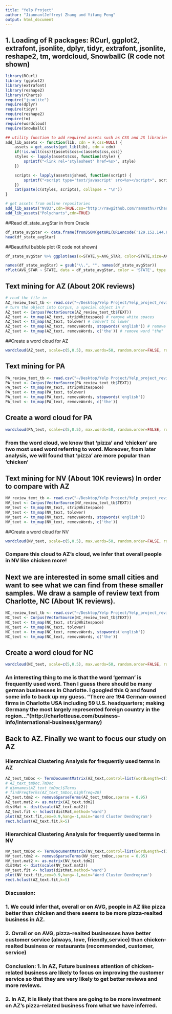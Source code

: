 ```yaml
---
title: "Yelp Project"
author: "Jiannan(Jeffrey) Zhang and Yifang Peng"
output: html_document
---
```


## 1. Loading of R packages: RCurl, ggplot2, extrafont, jsonlite, dplyr, tidyr, extrafont, jsonlite, reshape2, tm, wordcloud, SnowballC (R code not shown)

```r
library(RCurl)
library (ggplot2)
library(extrafont)
library(reshape2)
library(rCharts)
require("jsonlite")
require(dplyr)
require(tidyr)
require(reshape2)
require(tm)
require(wordcloud)
require(SnowballC)

## utility function to add required assets such as CSS and JS libraries
add_lib_assets <- function(lib, cdn = F,css=NULL) {
    assets = get_assets(get_lib(lib), cdn = cdn)
    if(!is.null(css)){assets$css=c(assets$css,css)}
    styles <- lapply(assets$css, function(style) {
        sprintf("<link rel='stylesheet' href=%s>", style)
    })

    scripts <- lapply(assets$jshead, function(script) {
        sprintf("<script type='text/javascript' src=%s></script>", script)
    })
    cat(paste(c(styles, scripts), collapse = "\n"))
}

# get assets from online repositories 
add_lib_assets("NVD3",cdn=TRUE,css="http://rawgithub.com/ramnathv/rCharts/master/inst/libraries/nvd3/css/rNVD3.css") 
add_lib_assets("Polycharts",cdn=TRUE)
```

##Read df_state_avgStar in from Oracle 
```r
df_state_avgStar <- data.frame(fromJSON(getURL(URLencode('129.152.144.84:5001/rest/native/?query="select * from state_avgstar"'),httpheader=c(DB='jdbc:oracle:thin:@129.152.144.84:1521:ORCL',USER='C##cs329e_jz7674',PASS='orcl_jz7674',MODE='native_mode',MODEL='model',returnDimensions = 'False',returnFor = 'JSON'),verbose = TRUE)))
head(df_state_avgStar)
```

##Beautiful bubble plot (R code not shown)
```r
df_state_avgStar %>% ggplot(aes(x=STATE,y=AVG_STAR, color=STATE,size=AVG_STAR)) + geom_point() + theme(axis.text.x=element_text(angle=90, size=20, vjust=0.5)) + theme(axis.text.x=element_text(size=10, face="bold", vjust=1)) + theme(axis.title.x=element_text(color="forestgreen", vjust=0.35),axis.title.y=element_text(color="cadetblue", vjust=0.35)) + labs(title="State VS BusinessStar",y="BusinessStar",x="State")

names(df_state_avgStar) = gsub("\\.", "", names(df_state_avgStar))
rPlot(AVG_STAR ~ STATE, data = df_state_avgStar, color = 'STATE', type = 'point')
```

## Text mining for AZ (About 20K reviews)
```r
# read the file in 
AZ_review_text_tb <- read.csv("~/Desktop/Yelp Project/Yelp_project_review_dataset/AZ_REVIEWTEXT_DATA_TABLE.csv") 
# turn the object into Corpus, a special object in r
AZ_text <- Corpus(VectorSource(AZ_review_text_tb$TEXT))
AZ_text <- tm_map(AZ_text, stripWhitespace) # remove white spaces 
AZ_text <- tm_map(AZ_text, tolower) # convert to lower 
AZ_text <- tm_map(AZ_text, removeWords, stopwords('english')) # remove common English words such as 'a', 'an'
AZ_text <- tm_map(AZ_text, removeWords, c('the')) # remove word "the"
```

##Create a word cloud for AZ
```r
wordcloud(AZ_text, scale=c(5,0.5), max.words=50, random.order=FALSE, rot.per=0.1, use.r.layout=FALSE, colors=brewer.pal(8, 'Dark2'))
```

## Text mining for PA 
```r
PA_review_text_tb <- read.csv("~/Desktop/Yelp Project/Yelp_project_review_dataset/PA_REVIEWTEXT_DATA_TABLE.csv")
PA_text <- Corpus(VectorSource(PA_review_text_tb$TEXT))
PA_text <- tm_map(PA_text, stripWhitespace)
PA_text <- tm_map(PA_text, tolower)
PA_text <- tm_map(PA_text, removeWords, stopwords('english'))
PA_text <- tm_map(PA_text, removeWords, c('the'))

```

## Create a word cloud for PA
```r
wordcloud(PA_text, scale=c(5,0.5), max.words=50, random.order=FALSE, rot.per=0.1, use.r.layout=FALSE, colors=brewer.pal(8, 'Dark2'))
```

### From the word cloud, we know that 'pizza' and 'chicken' are two most used word referring to word. Moreover, from later analysis, we will found that 'pizza' are more popular than 'chicken'

## Text mining for NV (About 10K reviews) In order to compare with AZ
```r
NV_review_text_tb <- read.csv("~/Desktop/Yelp Project/Yelp_project_review_dataset/NV_REVIEWTEXT_DATA_TABLE.csv")
NV_text <- Corpus(VectorSource(NV_review_text_tb$TEXT))
NV_text <- tm_map(NV_text, stripWhitespace)
NV_text <- tm_map(NV_text, tolower)
NV_text <- tm_map(NV_text, removeWords, stopwords('english'))
NV_text <- tm_map(NV_text, removeWords, c('the'))
```

##Create a word cloud for NV
```r
wordcloud(NV_text, scale=c(5,0.5), max.words=50, random.order=FALSE, rot.per=0.1, use.r.layout=FALSE, colors=brewer.pal(8, 'Dark2'))
```
### Compare this cloud to AZ's cloud, we infer that overall people in NV like chicken more!


## Next we are interested in some small cities and want to see what we can find from these smaller samples. We draw a sample of review text from Charlotte, NC (About 1K reviews).
```r
NC_review_text_tb <- read.csv("~/Desktop/Yelp Project/Yelp_project_review_dataset/NC_REVIEWTEXT_DATA_TABLE.csv")
NC_text <- Corpus(VectorSource(NC_review_text_tb$TEXT))
NC_text <- tm_map(NC_text, stripWhitespace)
NC_text <- tm_map(NC_text, tolower)
NC_text <- tm_map(NC_text, removeWords, stopwords('english'))
NC_text <- tm_map(NC_text, removeWords, c('the'))
```

## Create a word cloud for NC
```r
wordcloud(NC_text, scale=c(5,0.5), max.words=50, random.order=FALSE, rot.per=0.35, use.r.layout=FALSE, colors=brewer.pal(8, 'Dark2'))
```

### An interesting thing to me is that the word 'german' is frequently used word. Then I guess there should be many german businesses in Charlotte. I googled this Q and found some info to back up my guess. "There are 194 German-owned firms in Charlotte USA including 59 U.S. headquarters; making Germany the most largely represented foreign country in the region..."(http://charlotteusa.com/business-info/international-business/germany)


## Back to AZ. Finally we want to focus our study on AZ 
### Hierarchical Clustering Analysis for frequently used terms in AZ
```r
AZ_text_tmDoc <- TermDocumentMatrix(AZ_text,control=list(wordLength=c(1,Inf)))
# AZ_text_tmDoc.TmDoc
# dimnames(AZ_text_tmDoc)$Terms
# findFreqTerms(AZ_text_tmDoc,highfreq=20)
AZ_text.tdm2 <- removeSparseTerms(AZ_text_tmDoc,sparse = 0.95)
AZ_text.mat2 <- as.matrix(AZ_text.tdm2)
distMat <- dist(scale(AZ_text.mat2))
AZ_text.fit <- hclust(distMat,method='ward')
plot(AZ_text.fit,cex=0.9,hang=-1,main='Word Cluster Dendrogram')
rect.hclust(AZ_text.fit,k=5)
```

### Hierarchical Clustering Analysis for frequently used terms in NV
```r
NV_text_tmDoc <- TermDocumentMatrix(NV_text,control=list(wordLength=c(1,Inf)))
NV_text.tdm2 <- removeSparseTerms(NV_text_tmDoc,sparse = 0.95)
NV_text.mat2 <- as.matrix(NV_text.tdm2)
distMat <- dist(scale(NV_text.mat2))
NV_text.fit <- hclust(distMat,method='ward')
plot(NV_text.fit,cex=0.9,hang=-1,main='Word Cluster Dendrogram')
rect.hclust(AZ_text.fit,k=5)
```

### Discussion: 
### 1. We could infer that, overall or on AVG, people in AZ like pizza better than chicken and there seems to be more pizza-realted business in AZ.
### 2. Ovrall or on AVG, pizza-realted businesses have better customer service (always, love, friendly,service) than chicken-realted business or restaurants (recommended, customer, service)

### Conclusion: 1. In AZ, Future business attention of chicken-related business are likely to focus on improving the customer service so that they are very likely to get better reviews and more reviews. 
### 2. In AZ, it is likely that there are going to be more investment on AZ's pizza-related business from what we have inferred. 



